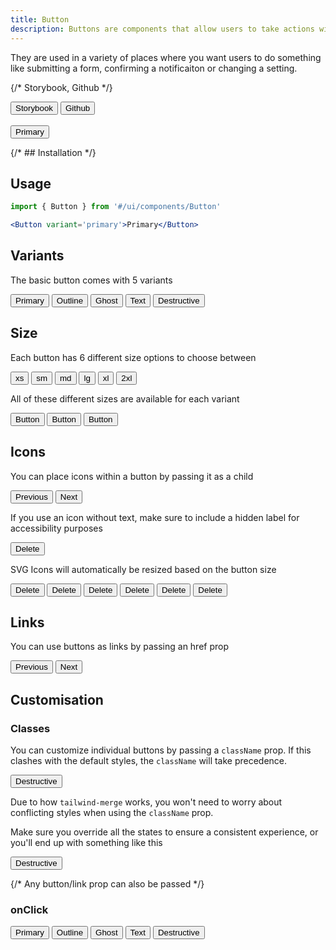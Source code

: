 ```yaml
---
title: Button
description: Buttons are components that allow users to take actions within your website or app.
---
```



They are used in a variety of places where you want users to do something like submitting a form, confirming a notificaiton or changing a setting.

{/* Storybook, Github */}

<div className='not-prose flex gap-2'>
  <Button variant='outline' size='xs'>
    Storybook
  </Button>
  <Button href='https://github.com/skyward-digital/sky-ui/tree/main/ui/components/Button' variant='outline' size='xs'>
    Github
  </Button>
</div>

<br />

<div className='not-prose border rounded-lg p-6 flex items-center justify-center gap-2'>
  <Button variant='primary'>Primary</Button>
</div>

{/* ## Installation */}

## Usage

```jsx
import { Button } from '#/ui/components/Button'
```

```jsx
<Button variant='primary'>Primary</Button>
```

## Variants

The basic button comes with 5 variants

<div className='not-prose border rounded-lg p-6 flex items-center justify-center gap-2'>
  <Button variant='primary'>Primary</Button>
  <Button variant='outline'>Outline</Button>
  <Button variant='ghost'>Ghost</Button>
  <Button variant='text'>Text</Button>
  <Button variant='destructive'>Destructive</Button>
</div>

## Size

Each button has 6 different size options to choose between

<div className='not-prose border rounded-lg p-6 flex items-center justify-center gap-2'>
  <Button variant='primary' size='xs'>
    xs
  </Button>
  <Button variant='primary' size='sm'>
    sm
  </Button>
  <Button variant='primary' size='md'>
    md
  </Button>
  <Button variant='primary' size='lg'>
    lg
  </Button>
  <Button variant='primary' size='xl'>
    xl
  </Button>
  <Button variant='primary' size='2xl'>
    2xl
  </Button>
</div>

All of these different sizes are available for each variant

<div className='not-prose border rounded-lg p-6 flex items-center justify-center gap-2'>
  <Button variant='primary' size='xs'>
    Button
  </Button>
  <Button variant='ghost' size='md'>
    Button
  </Button>
  <Button variant='destructive' size='xl'>
    Button
  </Button>
</div>

## Icons

You can place icons within a button by passing it as a child

<div className='not-prose border rounded-lg p-6 flex items-center justify-center gap-2'>
  <Button variant='primary'>
    <ArrowLeftIcon /> Previous
  </Button>
  <Button variant='primary'>
    Next <ArrowRightIcon />
  </Button>
</div>

If you use an icon without text, make sure to include a hidden label for accessibility purposes

<div className='not-prose border rounded-lg p-6 flex items-center justify-center gap-2'>
  <Button variant='destructive'>
    <span className='sr-only'>Delete</span>
    <Trash01Icon />
  </Button>
</div>

SVG Icons will automatically be resized based on the button size

<div className='not-prose border rounded-lg p-6 flex items-center justify-center gap-2'>
  <Button variant='destructive' size='xs'>
    <span className='sr-only'>Delete</span>
    <Trash01Icon />
  </Button>
  <Button variant='destructive' size='sm'>
    <span className='sr-only'>Delete</span>
    <Trash01Icon />
  </Button>
  <Button variant='destructive' size='md'>
    <span className='sr-only'>Delete</span>
    <Trash01Icon />
  </Button>
  <Button variant='destructive' size='lg'>
    <span className='sr-only'>Delete</span>
    <Trash01Icon />
  </Button>
  <Button variant='destructive' size='xl'>
    <span className='sr-only'>Delete</span>
    <Trash01Icon />
  </Button>
  <Button variant='destructive' size='2xl'>
    <span className='sr-only'>Delete</span>
    <Trash01Icon />
  </Button>
</div>

## Links

You can use buttons as links by passing an href prop

<div className='not-prose border rounded-lg p-6 flex items-center justify-center gap-2'>
  <Button variant='primary' href='#icons'>
    Previous
  </Button>
  <Button variant='primary' href='#onclick'>
    Next
  </Button>
</div>

## Customisation

### Classes

You can customize individual buttons by passing a `className` prop. If this clashes with the default styles, the `className` will take precedence.

<div className='not-prose border rounded-lg p-6 flex items-center justify-center gap-2'>
  <Button variant='destructive' className='bg-amber-500 hover:bg-amber-400 focus:bg-amber-400 border-amber-500'>
    Destructive
  </Button>
</div>

Due to how `tailwind-merge` works, you won't need to worry about conflicting styles when using the `className` prop.

Make sure you override all the states to ensure a consistent experience, or you'll end up with something like this

<div className='not-prose border rounded-lg p-6 flex items-center justify-center gap-2'>
  <Button variant='destructive' className='bg-amber-500'>
    Destructive
  </Button>
</div>

{/* Any button/link prop can also be passed */}

### onClick

<div className='not-prose border rounded-lg p-6 flex items-center justify-center gap-2'>
  <Button variant='primary'>Primary</Button>
  <Button variant='outline'>Outline</Button>
  <Button variant='ghost'>Ghost</Button>
  <Button variant='text'>Text</Button>
  <Button variant='destructive'>Destructive</Button>
</div>
